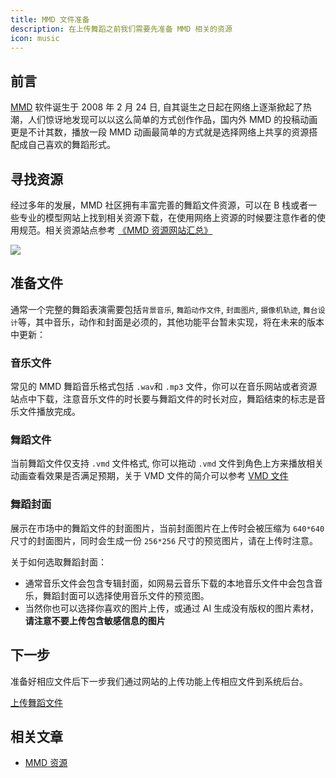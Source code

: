 ```yaml
---
title: MMD 文件准备
description: 在上传舞蹈之前我们需要先准备 MMD 相关的资源
icon: music
---
```


## 前言

[MMD](/dance-manual/introduction) 软件诞生于 2008 年 2 月 24 日, 自其诞生之日起在网络上逐渐掀起了热潮，人们惊讶地发现可以以这么简单的方式创作作品，国内外 MMD 的投稿动画更是不计其数，播放一段 MMD 动画最简单的方式就是选择网络上共享的资源搭配成自己喜欢的舞蹈形式。

## 寻找资源

经过多年的发展，MMD 社区拥有丰富完善的舞蹈文件资源，可以在 B 栈或者一些专业的模型网站上找到相关资源下载，在使用网络上资源的时候要注意作者的使用规范。相关资源站点参考 [《MMD 资源网站汇总》](/dance-manual/resources)

![](https://oss.vidol.chat/dance-manual-mmd-bilibili.png)


## 准备文件

通常一个完整的舞蹈表演需要包括`背景音乐`, `舞蹈动作文件`, `封面图片`, `摄像机轨迹`, `舞台设计`等，其中音乐，动作和封面是必须的，其他功能平台暂未实现，将在未来的版本中更新：

### 音乐文件

常见的 MMD 舞蹈音乐格式包括 `.wav`和 `.mp3` 文件，你可以在音乐网站或者资源站点中下载，注意音乐文件的时长要与舞蹈文件的时长对应，舞蹈结束的标志是音乐文件播放完成。

### 舞蹈文件

当前舞蹈文件仅支持 `.vmd` 文件格式, 你可以拖动 `.vmd` 文件到角色上方来播放相关动画查看效果是否满足预期，关于 VMD 文件的简介可以参考 [VMD 文件](/dance-manual/FAQ/vmd)

### 舞蹈封面

展示在市场中的舞蹈文件的封面图片，当前封面图片在上传时会被压缩为 `640*640`尺寸的封面图片，同时会生成一份 `256*256` 尺寸的预览图片，请在上传时注意。

关于如何选取舞蹈封面：
- 通常音乐文件会包含专辑封面，如网易云音乐下载的本地音乐文件中会包含音乐，舞蹈封面可以选择使用音乐文件的预览图。
- 当然你也可以选择你喜欢的图片上传，或通过 AI 生成没有版权的图片素材，**请注意不要上传包含敏感信息的图片**

## 下一步

准备好相应文件后下一步我们通过网站的上传功能上传相应文件到系统后台。

[上传舞蹈文件](/dance-manual/qucikstart/upload-dance)


## 相关文章

- [MMD 资源](/dance-manual/resources)
